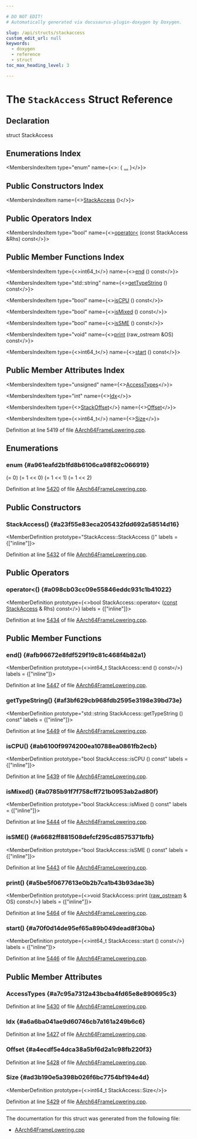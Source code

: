 ```yaml
---

# DO NOT EDIT!
# Automatically generated via docusaurus-plugin-doxygen by Doxygen.

slug: /api/structs/stackaccess
custom_edit_url: null
keywords:
  - doxygen
  - reference
  - struct
toc_max_heading_level: 3

---
```





# The `StackAccess` Struct Reference

<DoxygenPage pluginConfig={pluginConfig}>



## Declaration

<CodeBlock>struct StackAccess</CodeBlock>

## Enumerations Index

<MembersIndex>

<MembersIndexItem
  type="enum"
  name={<>:  &#123; <a href="#a961eafd2b1fd8b6106ca98f82c066919">...</a> &#125;</>}>
</MembersIndexItem>

</MembersIndex>

## Public Constructors Index

<MembersIndex>

<MembersIndexItem
  name={<><a href="#a23f55e83eca205432fdd692a58514d16">StackAccess</a> ()</>}>
</MembersIndexItem>

</MembersIndex>

## Public Operators Index

<MembersIndex>

<MembersIndexItem
  type="bool"
  name={<><a href="#a098cb03cc09e55846eddc931c1b41022">operator&lt;</a> (const StackAccess &amp;Rhs) const</>}>
</MembersIndexItem>

</MembersIndex>

## Public Member Functions Index

<MembersIndex>

<MembersIndexItem
  type={<>int64&#95;t</>}
  name={<><a href="#afb96672e8fdf529f19c81c468f4b82a1">end</a> () const</>}>
</MembersIndexItem>

<MembersIndexItem
  type="std::string"
  name={<><a href="#af3bf629cb968fdb2595e3198e39bd73e">getTypeString</a> () const</>}>
</MembersIndexItem>

<MembersIndexItem
  type="bool"
  name={<><a href="#ab6100f9974200ea10788ea0861fb2ecb">isCPU</a> () const</>}>
</MembersIndexItem>

<MembersIndexItem
  type="bool"
  name={<><a href="#a0785b91f7f758cff721b0953ab2ad80f">isMixed</a> () const</>}>
</MembersIndexItem>

<MembersIndexItem
  type="bool"
  name={<><a href="#a6682ff881508defcf295cd8575371bfb">isSME</a> () const</>}>
</MembersIndexItem>

<MembersIndexItem
  type="void"
  name={<><a href="#a5be5f0677613e0b2b7ca1b43b93dae3b">print</a> (raw&#95;ostream &amp;OS) const</>}>
</MembersIndexItem>

<MembersIndexItem
  type={<>int64&#95;t</>}
  name={<><a href="#a70f0d14de95ef65a89b049dead8f30ba">start</a> () const</>}>
</MembersIndexItem>

</MembersIndex>

## Public Member Attributes Index

<MembersIndex>

<MembersIndexItem
  type="unsigned"
  name={<><a href="#a7c95a7312a43bcba4fd65e8e890695c3">AccessTypes</a></>}>
</MembersIndexItem>

<MembersIndexItem
  type="int"
  name={<><a href="#a6a6ba041ae9d60746cb7a161a249b6c6">Idx</a></>}>
</MembersIndexItem>

<MembersIndexItem
  type={<><a href="/docs/api/classes/llvm/stackoffset">StackOffset</a></>}
  name={<><a href="#a4ecdf5e4dca38a5bf6d2a1c98fb220f3">Offset</a></>}>
</MembersIndexItem>

<MembersIndexItem
  type={<>int64&#95;t</>}
  name={<><a href="#ad3b190e5a398b026f6bc7754bf194e4d">Size</a></>}>
</MembersIndexItem>

</MembersIndex>


Definition at line 5419 of file <a href="/docs/api/files/lib/lib/target/lib/target/aarch64/aarch64framelowering-cpp">AArch64FrameLowering.cpp</a>.

<SectionDefinition>

## Enumerations

### enum  {#a961eafd2b1fd8b6106ca98f82c066919}

<MemberDefinition
  prototype="enum StackAccess::AccessType ">

<EnumerationList title="Enumeration values">

<Link id="a961eafd2b1fd8b6106ca98f82c066919a07a9dc41d5b9b143988bf1898fb5274a" />
<EnumerationListItem name="NotAccessed">
 (= 0)
</EnumerationListItem>

<Link id="a961eafd2b1fd8b6106ca98f82c066919a9ec2f322cdb3dddb7ddfc15fc02d267f" />
<EnumerationListItem name="GPR">
 (= 1 &lt;&lt; 0)
</EnumerationListItem>

<Link id="a961eafd2b1fd8b6106ca98f82c066919accc94c3dd2f568320376c44522ba0e32" />
<EnumerationListItem name="PPR">
 (= 1 &lt;&lt; 1)
</EnumerationListItem>

<Link id="a961eafd2b1fd8b6106ca98f82c066919ae641f66cedd46acf040444a25a50fd33" />
<EnumerationListItem name="FPR">
 (= 1 &lt;&lt; 2)
</EnumerationListItem>

</EnumerationList>

Definition at line <a href="/docs/api/files/lib/lib/target/lib/target/aarch64/aarch64framelowering-cpp/#l05420">5420</a> of file <a href="/docs/api/files/lib/lib/target/lib/target/aarch64/aarch64framelowering-cpp">AArch64FrameLowering.cpp</a>.
</MemberDefinition>

</SectionDefinition>

<SectionDefinition>

## Public Constructors

### StackAccess() {#a23f55e83eca205432fdd692a58514d16}

<MemberDefinition
  prototype="StackAccess::StackAccess ()"
  labels = {["inline"]}>

Definition at line <a href="/docs/api/files/lib/lib/target/lib/target/aarch64/aarch64framelowering-cpp/#l05432">5432</a> of file <a href="/docs/api/files/lib/lib/target/lib/target/aarch64/aarch64framelowering-cpp">AArch64FrameLowering.cpp</a>.
</MemberDefinition>

</SectionDefinition>

<SectionDefinition>

## Public Operators

### operator&lt;() {#a098cb03cc09e55846eddc931c1b41022}

<MemberDefinition
  prototype={<>bool StackAccess::operator&lt; (<a href="/docs/api/files/lib/lib/target/lib/target/aarch64/aarch64promoteconstant-cpp/#a90f8350fecae261c25be85d38b451bff">const</a> <a href="/docs/api/structs/stackaccess">StackAccess</a> &amp; Rhs) const</>}
  labels = {["inline"]}>

Definition at line <a href="/docs/api/files/lib/lib/target/lib/target/aarch64/aarch64framelowering-cpp/#l05434">5434</a> of file <a href="/docs/api/files/lib/lib/target/lib/target/aarch64/aarch64framelowering-cpp">AArch64FrameLowering.cpp</a>.
</MemberDefinition>

</SectionDefinition>

<SectionDefinition>

## Public Member Functions

### end() {#afb96672e8fdf529f19c81c468f4b82a1}

<MemberDefinition
  prototype={<>int64&#95;t StackAccess::end () const</>}
  labels = {["inline"]}>

Definition at line <a href="/docs/api/files/lib/lib/target/lib/target/aarch64/aarch64framelowering-cpp/#l05447">5447</a> of file <a href="/docs/api/files/lib/lib/target/lib/target/aarch64/aarch64framelowering-cpp">AArch64FrameLowering.cpp</a>.
</MemberDefinition>

### getTypeString() {#af3bf629cb968fdb2595e3198e39bd73e}

<MemberDefinition
  prototype="std::string StackAccess::getTypeString () const"
  labels = {["inline"]}>

Definition at line <a href="/docs/api/files/lib/lib/target/lib/target/aarch64/aarch64framelowering-cpp/#l05449">5449</a> of file <a href="/docs/api/files/lib/lib/target/lib/target/aarch64/aarch64framelowering-cpp">AArch64FrameLowering.cpp</a>.
</MemberDefinition>

### isCPU() {#ab6100f9974200ea10788ea0861fb2ecb}

<MemberDefinition
  prototype="bool StackAccess::isCPU () const"
  labels = {["inline"]}>

Definition at line <a href="/docs/api/files/lib/lib/target/lib/target/aarch64/aarch64framelowering-cpp/#l05439">5439</a> of file <a href="/docs/api/files/lib/lib/target/lib/target/aarch64/aarch64framelowering-cpp">AArch64FrameLowering.cpp</a>.
</MemberDefinition>

### isMixed() {#a0785b91f7f758cff721b0953ab2ad80f}

<MemberDefinition
  prototype="bool StackAccess::isMixed () const"
  labels = {["inline"]}>

Definition at line <a href="/docs/api/files/lib/lib/target/lib/target/aarch64/aarch64framelowering-cpp/#l05444">5444</a> of file <a href="/docs/api/files/lib/lib/target/lib/target/aarch64/aarch64framelowering-cpp">AArch64FrameLowering.cpp</a>.
</MemberDefinition>

### isSME() {#a6682ff881508defcf295cd8575371bfb}

<MemberDefinition
  prototype="bool StackAccess::isSME () const"
  labels = {["inline"]}>

Definition at line <a href="/docs/api/files/lib/lib/target/lib/target/aarch64/aarch64framelowering-cpp/#l05443">5443</a> of file <a href="/docs/api/files/lib/lib/target/lib/target/aarch64/aarch64framelowering-cpp">AArch64FrameLowering.cpp</a>.
</MemberDefinition>

### print() {#a5be5f0677613e0b2b7ca1b43b93dae3b}

<MemberDefinition
  prototype={<>void StackAccess::print (<a href="/docs/api/classes/llvm/raw-ostream">raw&#95;ostream</a> &amp; OS) const</>}
  labels = {["inline"]}>

Definition at line <a href="/docs/api/files/lib/lib/target/lib/target/aarch64/aarch64framelowering-cpp/#l05464">5464</a> of file <a href="/docs/api/files/lib/lib/target/lib/target/aarch64/aarch64framelowering-cpp">AArch64FrameLowering.cpp</a>.
</MemberDefinition>

### start() {#a70f0d14de95ef65a89b049dead8f30ba}

<MemberDefinition
  prototype={<>int64&#95;t StackAccess::start () const</>}
  labels = {["inline"]}>

Definition at line <a href="/docs/api/files/lib/lib/target/lib/target/aarch64/aarch64framelowering-cpp/#l05446">5446</a> of file <a href="/docs/api/files/lib/lib/target/lib/target/aarch64/aarch64framelowering-cpp">AArch64FrameLowering.cpp</a>.
</MemberDefinition>

</SectionDefinition>

<SectionDefinition>

## Public Member Attributes

### AccessTypes {#a7c95a7312a43bcba4fd65e8e890695c3}

<MemberDefinition
  prototype="unsigned StackAccess::AccessTypes">

Definition at line <a href="/docs/api/files/lib/lib/target/lib/target/aarch64/aarch64framelowering-cpp/#l05430">5430</a> of file <a href="/docs/api/files/lib/lib/target/lib/target/aarch64/aarch64framelowering-cpp">AArch64FrameLowering.cpp</a>.
</MemberDefinition>

### Idx {#a6a6ba041ae9d60746cb7a161a249b6c6}

<MemberDefinition
  prototype="int StackAccess::Idx">

Definition at line <a href="/docs/api/files/lib/lib/target/lib/target/aarch64/aarch64framelowering-cpp/#l05427">5427</a> of file <a href="/docs/api/files/lib/lib/target/lib/target/aarch64/aarch64framelowering-cpp">AArch64FrameLowering.cpp</a>.
</MemberDefinition>

### Offset {#a4ecdf5e4dca38a5bf6d2a1c98fb220f3}

<MemberDefinition
  prototype="StackOffset StackAccess::Offset">

Definition at line <a href="/docs/api/files/lib/lib/target/lib/target/aarch64/aarch64framelowering-cpp/#l05428">5428</a> of file <a href="/docs/api/files/lib/lib/target/lib/target/aarch64/aarch64framelowering-cpp">AArch64FrameLowering.cpp</a>.
</MemberDefinition>

### Size {#ad3b190e5a398b026f6bc7754bf194e4d}

<MemberDefinition
  prototype={<>int64&#95;t StackAccess::Size</>}>

Definition at line <a href="/docs/api/files/lib/lib/target/lib/target/aarch64/aarch64framelowering-cpp/#l05429">5429</a> of file <a href="/docs/api/files/lib/lib/target/lib/target/aarch64/aarch64framelowering-cpp">AArch64FrameLowering.cpp</a>.
</MemberDefinition>

</SectionDefinition>

<hr/>

The documentation for this struct was generated from the following file:

<ul>
<li><a href="/docs/api/files/lib/lib/target/lib/target/aarch64/aarch64framelowering-cpp">AArch64FrameLowering.cpp</a></li>
</ul>

</DoxygenPage>
